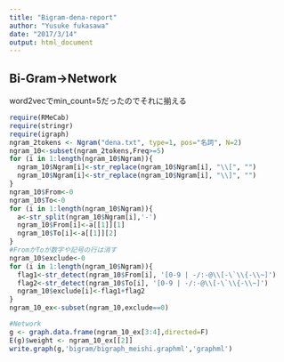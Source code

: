 ```yaml
---
title: "Bigram-dena-report"
author: "Yusuke fukasawa"
date: "2017/3/14"
output: html_document
---
```


## Bi-Gram→Network

word2vecでmin_count=5だったのでそれに揃える
```r
require(RMeCab)
require(stringr)
require(igraph)
ngram_2tokens <- Ngram("dena.txt", type=1, pos="名詞", N=2)
ngram_10<-subset(ngram_2tokens,Freq>=5)
for (i in 1:length(ngram_10$Ngram)){
  ngram_10$Ngram[i]<-str_replace(ngram_10$Ngram[i], "\\[", "")
  ngram_10$Ngram[i]<-str_replace(ngram_10$Ngram[i], "\\]", "")
}
ngram_10$From<-0
ngram_10$To<-0
for (i in 1:length(ngram_10$Ngram)){
  a<-str_split(ngram_10$Ngram[i],'-')
  ngram_10$From[i]<-a[[1]][1]
  ngram_10$To[i]<-a[[1]][2]
}
#FromかToが数字や記号の行は消す
ngram_10$exclude<-0
for (i in 1:length(ngram_10$Ngram)){
  flag1<-str_detect(ngram_10$From[i], '[0-9 | -/:-@\\[-\`\\{-\\~]')
  flag2<-str_detect(ngram_10$To[i], '[0-9 | -/:-@\\[-\`\\{-\\~]')
  ngram_10$exclude[i]<-flag1+flag2
}
ngram_10_ex<-subset(ngram_10,exclude==0)

#Network
g <- graph.data.frame(ngram_10_ex[3:4],directed=F)
E(g)$weight <- ngram_10_ex[[2]]
write.graph(g,'bigram/bigraph_meishi.graphml','graphml')
```